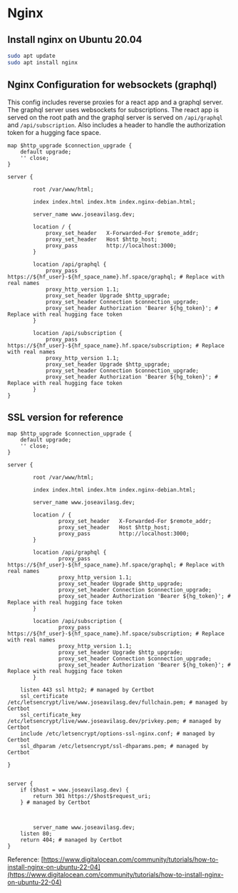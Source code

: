 # Nginx
## Install nginx on Ubuntu 20.04
```bash copy
sudo apt update
sudo apt install nginx
```

## Nginx Configuration for websockets (graphql)
This config includes reverse proxies for a react app and a graphql server. The graphql server uses websockets for subscriptions. The react app is served on the root path and the graphql server is served on `/api/graphql` and `/api/subscription`.
Also includes a header to handle the authorization token for a hugging face space.

```nginx copy
map $http_upgrade $connection_upgrade {
	default upgrade;
	'' close;
}

server {

		root /var/www/html;

		index index.html index.htm index.nginx-debian.html;

		server_name www.joseavilasg.dev;

		location / {
			proxy_set_header   X-Forwarded-For $remote_addr;
			proxy_set_header   Host $http_host;
			proxy_pass         http://localhost:3000;
		}

		location /api/graphql {
			proxy_pass https://${hf_user}-${hf_space_name}.hf.space/graphql; # Replace with real names
			proxy_http_version 1.1;
			proxy_set_header Upgrade $http_upgrade;
			proxy_set_header Connection $connection_upgrade;
			proxy_set_header Authorization 'Bearer ${hg_token}'; # Replace with real hugging face token
		}

		location /api/subscription {
			proxy_pass https://${hf_user}-${hf_space_name}.hf.space/subscription; # Replace with real names
			proxy_http_version 1.1;
			proxy_set_header Upgrade $http_upgrade;
			proxy_set_header Connection $connection_upgrade;
			proxy_set_header Authorization 'Bearer ${hg_token}'; # Replace with real hugging face token
		}
}
```

## SSL version for reference
```nginx copy
map $http_upgrade $connection_upgrade {
	default upgrade;
	'' close;
}

server {

		root /var/www/html;

		index index.html index.htm index.nginx-debian.html;

		server_name www.joseavilasg.dev;

		location / {
				proxy_set_header   X-Forwarded-For $remote_addr;
				proxy_set_header   Host $http_host;
				proxy_pass         http://localhost:3000;
		}

		location /api/graphql {
				proxy_pass https://${hf_user}-${hf_space_name}.hf.space/graphql; # Replace with real names
				proxy_http_version 1.1;
				proxy_set_header Upgrade $http_upgrade;
				proxy_set_header Connection $connection_upgrade;
				proxy_set_header Authorization 'Bearer ${hg_token}'; # Replace with real hugging face token
		}

		location /api/subscription {
				proxy_pass https://${hf_user}-${hf_space_name}.hf.space/subscription; # Replace with real names
				proxy_http_version 1.1;
				proxy_set_header Upgrade $http_upgrade;
				proxy_set_header Connection $connection_upgrade;
				proxy_set_header Authorization 'Bearer ${hg_token}'; # Replace with real hugging face token
		}

	listen 443 ssl http2; # managed by Certbot
	ssl_certificate /etc/letsencrypt/live/www.joseavilasg.dev/fullchain.pem; # managed by Certbot
	ssl_certificate_key /etc/letsencrypt/live/www.joseavilasg.dev/privkey.pem; # managed by Certbot
	include /etc/letsencrypt/options-ssl-nginx.conf; # managed by Certbot
	ssl_dhparam /etc/letsencrypt/ssl-dhparams.pem; # managed by Certbot

}


server {
	if ($host = www.joseavilasg.dev) {
		return 301 https://$host$request_uri;
	} # managed by Certbot



		server_name www.joseavilasg.dev;
	listen 80;
	return 404; # managed by Certbot
}
```

Reference: [https://www.digitalocean.com/community/tutorials/how-to-install-nginx-on-ubuntu-22-04](https://www.digitalocean.com/community/tutorials/how-to-install-nginx-on-ubuntu-22-04)